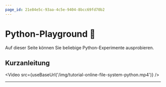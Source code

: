```yaml
---
page_id: 21e84e5c-93aa-4c5e-9404-8bcc69fd70b2
---
```



# Python-Playground 🛝
Auf dieser Seite können Sie beliebige Python-Experimente ausprobieren.

<Directory name="Ordner" id="520bbbec-3ae3-4a83-b797-ccf7da4addd1"/>

## Kurzanleitung
<Video src={useBaseUrl('/img/tutorial-online-file-system-python.mp4')} />

---
